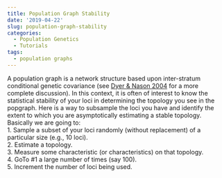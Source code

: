 ```yaml
---
title: Population Graph Stability
date: '2019-04-22'
slug: population-graph-stability
categories:
  - Population Genetics
  - Tutorials
tags:
  - population graphs
---
```


A population graph is a network structure based upon inter-stratum conditional genetic covariance (see [Dyer & Nason 2004](/publication/dyer-nason-2004/index.html) for a more complete discussion). In this context, it is often of interest to know the statistical stability of your loci in determining the topology you see in the popgraph.  Here is a way to subsample the loci you have and identify the extent to which you are asymptotically estimating a stable topology.  Basically we are going to:  
1. Sample a subset of your loci randomly (without replacement) of a particular size (e.g., 10 loci).  
2. Estimate a topology.  
3. Measure some characteristic (or characteristics) on that topology.  
4. GoTo #1 a large number of times (say 100).  
5. Increment the number of loci being used.  







